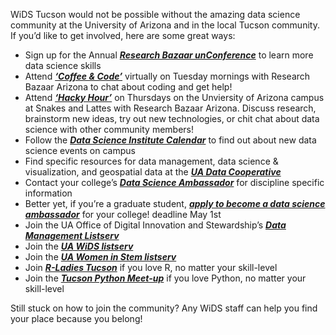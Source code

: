 WiDS Tucson would not be possible without the amazing data science community at the University of Arizona and in the local Tucson community. If you'd like to get involved, here are some great ways:

- Sign up for the Annual [<b><i>Research Bazaar unConference</b></i>](https://researchbazaar.arizona.edu/resbaz/resbazTucson2022/)  to learn more data science skills
- Attend [<b><i>'Coffee & Code'</b></i>](http://researchbazaar.arizona.edu/) virtually on Tuesday mornings with Research Bazaar Arizona to chat about coding and get help! 
- Attend [<b><i>'Hacky Hour'</b></i>](http://researchbazaar.arizona.edu/) on Thursdays on the Unviersity of Arizona campus at Snakes and Lattes with Research Bazaar Arizona. Discuss research, brainstorm new ideas, try out new technologies, or chit chat about data science with other community members!
- Follow the [<b><i>Data Science Institute Calendar</b></i>](https://datascience.arizona.edu/calendar) to find out about new data science events on campus
- Find specific resources for data management, data science & visualization, and geospatial data at the [<b><i>UA Data Cooperative </b></i>](https://data.library.arizona.edu/)
- Contact your college's [<b><i>Data Science Ambassador</b></i>](https://datascience.arizona.edu/ambassadors) for discipline specific information
- Better yet, if you're a graduate student, [<b><i>apply to become a data science ambassador</b></i>](http://datascience.arizona.edu/ambassadors/data-science-ambassadors-program)  for your college! deadline May 1st
- Join the UA Office of Digital Innovation and Stewardship's [<b><i>Data Management Listserv</b></i>](https://list.arizona.edu/sympa/info/data_management)
- Join the [<b><i>UA WiDS listserv</b></i>](https://list.arizona.edu/sympa/info/datasci-women)
- Join the [<b><i>UA Women in Stem listserv</b></i>](https://list.arizona.edu/sympa/info/womeninstem) 
- Join [<b><i>R-Ladies Tucson</b></i>](https://www.meetup.com/rladies-tucson-az/) if you love R, no matter your skill-level
- Join the [<b><i>Tucson Python Meet-up</b></i>](https://www.meetup.com/Tucson-Python-Meetup/) if you love Python, no matter your skill-level

Still stuck on how to join the community? Any WiDS staff can help you find your place because you belong! 
